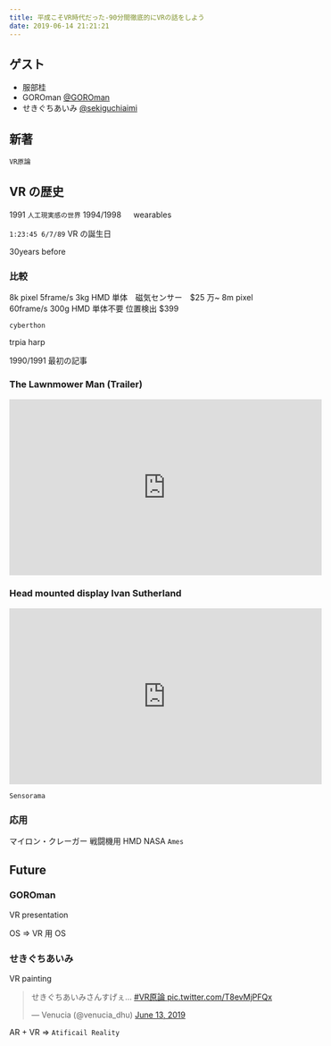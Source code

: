 ```yaml
---
title: 平成こそVR時代だった-90分間徹底的にVRの話をしよう
date: 2019-06-14 21:21:21
---
```



## ゲスト

- 服部桂
- GOROman [@GOROman](https://twitter.com/GOROman)
- せきぐちあいみ [@sekiguchiaimi](https://twitter.com/sekiguchiaimi)

<Tweet url="https://twitter.com/sekiguchiaimi/status/1139202500425162752" />

## 新著

`VR原論`

## VR の歴史

1991 `人工現実感の世界`
1994/1998 　 wearables

`1:23:45 6/7/89` VR の誕生日

30years before

### 比較

8k pixel 5frame/s 3kg HMD 単体　磁気センサー　$25 万~
8m pixel 60frame/s 300g HMD 単体不要 位置検出 $399

`cyberthon`

trpia harp

1990/1991 最初の記事

### The Lawnmower Man (Trailer)

<iframe
  width="560"
  height="315"
  src="https://www.youtube.com/embed/3LNvXjb44-U"
  frameborder="0"
  allow="accelerometer; autoplay; encrypted-media; gyroscope; picture-in-picture"
  allowfullscreen
></iframe>

### Head mounted display Ivan Sutherland

<iframe
  width="560"
  height="315"
  src="https://www.youtube.com/embed/NtwZXGprxag"
  frameborder="0"
  allow="accelerometer; autoplay; encrypted-media; gyroscope; picture-in-picture"
  allowfullscreen
></iframe>

`Sensorama`

### 応用

マイロン・クレーガー
戦闘機用 HMD
NASA `Ames`

## Future

### GOROman

VR presentation

OS => VR 用 OS

### せきぐちあいみ

VR painting

<blockquote class="twitter-tweet">
  <p lang="ja" dir="ltr">
    せきぐちあいみさんすげぇ…
    <a href="https://twitter.com/hashtag/VR%E5%8E%9F%E8%AB%96?src=hash&amp;ref_src=twsrc%5Etfw">
      #VR原論
    </a> <a href="https://t.co/T8evMjPFQx">pic.twitter.com/T8evMjPFQx</a>
  </p>
  &mdash; Venucia (@venucia_dhu) <a href="https://twitter.com/venucia_dhu/status/1139161358933487616?ref_src=twsrc%5Etfw">June 13, 2019</a>
</blockquote>
<script
  async
  src="https://platform.twitter.com/widgets.js"
  charset="utf-8"
></script>

AR + VR => `Atificail Reality`
